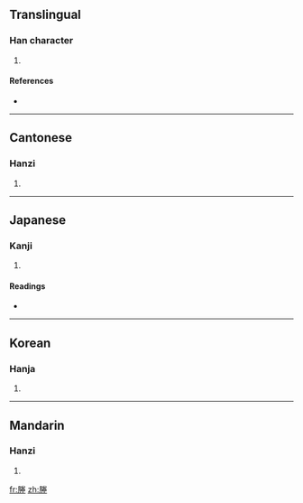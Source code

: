 ==Translingual==

===Han character===
{{Han char|rn=32|rad=土|as=10|sn=13|four=7921<sub>4</sub>|canj=月火手土 (BFQG)}}

# {{defn|Han|sort=土10}}

====References====
* {{Han ref|kx=0235.050|dkj=05323|dj=0472.320|hdz=32098.170|uh=584D|ud=22605|bh=DCE6|bd=56550}}

----

==Cantonese==

===Hanzi===
{{yue-hanzi|jyut=|y=sing4}}

# {{defn|Cantonese|sort=土10}}

----

==Japanese==

===Kanji===
{{ja-kanji|grade=|rs=土10}}

# {{defn|Japanese|sort=土10}}

====Readings====
* {{ja-readings|on=[[しょう]] (shō), [[じょう]] (jō)|kun=[[あぜ]] (aze), [[くろ]] (kuro), [[つつみ]] (tsutsumi)}}

----

==Korean==

===Hanja===
{{ko-hanja|hangeul=습|rv=seup|mr=sŭp}}

# {{defn|Korean|sort=土10}}

----

==Mandarin==

===Hanzi===
{{cmn-hanzi|pin=[[chéng]] ([[cheng2]])|wg=ch'eng<sup>2</sup>}}

# {{defn|Mandarin|sort=土10}}

[[fr:塍]]
[[zh:塍]]